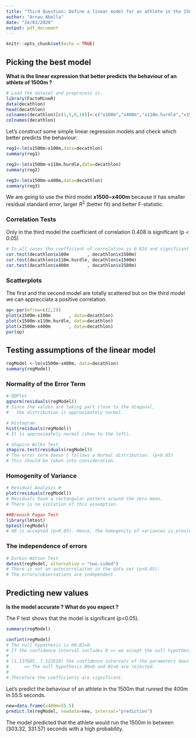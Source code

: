 ```yaml
---
title: "Third Question: Define a linear model for an athlete in the 1500m"
author: "Arnau Abella"
date: "24/03/2020"
output: pdf_document
---
```


```r
knitr::opts_chunk$set(echo = TRUE)
```

## Picking the best model

**What is the linear expression that better predicts the behaviour of an athlete of 1500m ?**

```r
# Load the dataset and preprocess it.
library(FactoMineR)
data(decathlon)
head(decathlon)
colnames(decathlon)[c(1,5,6,10)]<-c("x100m","x400m","x110m.hurdle","x1500m")
colnames(decathlon)
```

Let's construct some simple linear regression models and check which better predicts the behaviour:

```r
reg1<-lm(x1500m~x100m,data=decathlon)
summary(reg1)

reg2<-lm(x1500m~x110m.hurdle,data=decathlon)
summary(reg2)

reg3<-lm(x1500m~x400m,data=decathlon)
summary(reg3)
```

We are going to use the third model **x1500~x400m** because it has smaller residual standard error, larger $R^2$ (better fit) and better F-statistic.

### Correlation Tests

Only in the third model the coefficient of correlation 0.408 is significant (p < 0.05)
```r
# In all cases the coefficient of correlation is 0.816 and significant (p=0.002).
cor.test(decathlon$x100m       , decathlon$x1500m)
cor.test(decathlon$x110m.hurdle, decathlon$x1500m)
cor.test(decathlon$x400m       , decathlon$x1500m)
```

\newpage

### Scatterplots

The first and the second model are totally scattered but on the third model we can apprecciate a positive correlation.

```r
op<-par(mfrow=c(2,2))
plot(x1500m~x100m       , data=decathlon)
plot(x1500m~x110m.hurdle, data=decathlon)
plot(x1500m~x400m       , data=decathlon)
par(op)
```

\newpage

## Testing assumptions of the linear model

```r
regModel <-lm(x1500m~x400m, data=decathlon)
summary(regModel)
```

### Normality of the Error Term

```r
# QQPlot
qqnorm(residuals(regModel)) 
# Since the values are taking part close to the diagonal,
#   the distribution is approximately normal.

# Histogram
hist(residuals(regModel)) 
# It is approximately normal (skew to the left).

# Shapiro Wilks Test
shapiro.test(residuals(regModel)) 
# The error term doesn't follows a Normal distribution. (p<0.05)
# This should be taken into consideration.
```

### Homogenity of Variance

```r
# Residual Analysis #
plot(residuals(regModel)) 
# Residuals have a rectangular pattern around the zero mean.
# There is no violation of this assumption.

##Breusch Pagan Test
library(lmtest)
bptest(regModel) 
# H0 is accepted (p>0.05). Hence, the homogenity of variances is provided.
```

### The independence of errors

```r
# Durbin-Watson Test
dwtest(regModel, alternative = "two.sided") 
# There is not an autocorrelaiton in the data set (p>0.05).
# The errors/observations are independent.
```

\newpage 

## Predicting new values

**Is the model accurate ? What do you expect ?**

The F test shows that the model is significant (p<0.05).

```r
summary(regModel)

confint(regModel)
# The null hypothesis is H0:B1=0.
# If the confidence interval includes 0 => we accept the null hypothesis.
#
# (1.137685, 7.122619) the confidence intervals of the parameters does not include 0.
#      => The null hypothesis B0=0 and B1=0 are rejected.
#
# Therefore the coefficients are significant.
```

Let's predict the behaviour of an athlete in the 1500m that runned the 400m in 55.5 seconds.

```r
new=data.frame(x400m=55.5)
predict.lm(regModel, newdata=new, interval="prediction")
```

The model predicted that the athlete would run the 1500m in between (303.32, 331.57) seconds with a high probability.